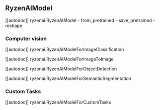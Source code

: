 <!--Copyright 2023 The HuggingFace Team. All rights reserved.
Licensed under the MIT License.
-->

## RyzenAIModel

[[autodoc]] ryzenai.RyzenAIModel
    - from_pretrained
    - save_pretrained
    - reshape

### Computer vision

[[autodoc]] ryzenai.RyzenAIModelForImageClassification

[[autodoc]] ryzenai.RyzenAIModelForImageToImage

[[autodoc]] ryzenai.RyzenAIModelForObjectDetection

[[autodoc]] ryzenai.RyzenAIModelForSemanticSegmentation

### Custom Tasks

[[autodoc]] ryzenai.RyzenAIModelForCustomTasks
